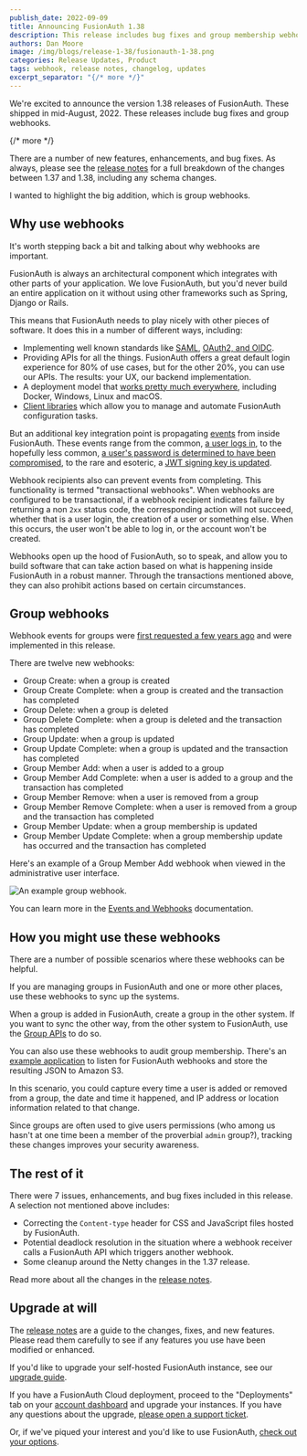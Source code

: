 ```yaml
---
publish_date: 2022-09-09 
title: Announcing FusionAuth 1.38
description: This release includes bug fixes and group membership webhooks
authors: Dan Moore
image: /img/blogs/release-1-38/fusionauth-1-38.png
categories: Release Updates, Product
tags: webhook, release notes, changelog, updates
excerpt_separator: "{/* more */}"
---
```


We're excited to announce the version 1.38 releases of FusionAuth. These shipped in mid-August, 2022. These releases include bug fixes and group webhooks.

{/* more */}

There are a number of new features, enhancements, and bug fixes. As always, please see the [release notes](/docs/release-notes/archive#version-1-38-1) for a full breakdown of the changes between 1.37 and 1.38, including any schema changes. 

I wanted to highlight the big addition, which is group webhooks.

## Why use webhooks

It's worth stepping back a bit and talking about why webhooks are important.

FusionAuth is always an architectural component which integrates with other parts of your application. We love FusionAuth, but you'd never build an entire application on it without using other frameworks such as Spring, Django or Rails.

This means that FusionAuth needs to play nicely with other pieces of software. It does this in a number of different ways, including:

* Implementing well known standards like [SAML](/docs/lifecycle/authenticate-users/saml/), [OAuth2, and OIDC](/docs/lifecycle/authenticate-users/oauth/).
* Providing APIs for all the things. FusionAuth offers a great default login experience for 80% of use cases, but for the other 20%, you can use our APIs. The results: your UX, our backend implementation.
* A deployment model that [works pretty much everywhere](/docs/get-started/download-and-install), including Docker, Windows, Linux and macOS.
* [Client libraries](/docs/sdks/) which allow you to manage and automate FusionAuth configuration tasks.

But an additional key integration point is propagating [events](/docs/extend/events-and-webhooks/) from inside FusionAuth. These events range from the common, [a user logs in](/docs/extend/events-and-webhooks/events/user-login-success), to the hopefully less common, [a user's password is determined to have been compromised](/docs/extend/events-and-webhooks/events/user-password-breach), to the rare and esoteric, a [JWT signing key is updated](/docs/extend/events-and-webhooks/events/jwt-public-key-update).

Webhook recipients also can prevent events from completing. This functionality is termed "transactional webhooks". When webhooks are configured to be transactional, if a webhook recipient indicates failure by returning a non `2xx` status code, the corresponding action will not succeed, whether that is a user login, the creation of a user or something else. When this occurs, the user won't be able to log in, or the account won't be created.

Webhooks open up the hood of FusionAuth, so to speak, and allow you to build software that can take action based on what is happening inside FusionAuth in a robust manner. Through the transactions mentioned above, they can also prohibit actions based on certain circumstances.

## Group webhooks

Webhook events for groups were [first requested a few years ago](https://github.com/FusionAuth/fusionauth-issues/issues/633) and were implemented in this release.

There are twelve new webhooks:

* Group Create: when a group is created
* Group Create Complete: when a group is created and the transaction has completed
* Group Delete: when a group is deleted
* Group Delete Complete: when a group is deleted and the transaction has completed
* Group Update: when a group is updated
* Group Update Complete: when a group is updated and the transaction has completed
* Group Member Add: when a user is added to a group
* Group Member Add Complete: when a user is added to a group and the transaction has completed
* Group Member Remove: when a user is removed from a group
* Group Member Remove Complete: when a user is removed from a group and the transaction has completed
* Group Member Update: when a group membership is updated
* Group Member Update Complete: when a group membership update has occurred and the transaction has completed

Here's an example of a Group Member Add webhook when viewed in the administrative user interface.

![An example group webhook.](/img/blogs/release-1-38/webhook-example.png)

You can learn more in the [Events and Webhooks](/docs/extend/events-and-webhooks/events/) documentation.

## How you might use these webhooks

There are a number of possible scenarios where these webhooks can be helpful.

If you are managing groups in FusionAuth and one or more other places, use these webhooks to sync up the systems.

When a group is added in FusionAuth, create a group in the other system. If you want to sync the other way, from the other system to FusionAuth, use the [Group APIs](/docs/apis/groups) to do so.

You can also use these webhooks to audit group membership. There's an [example application](https://github.com/FusionAuth/fusionauth-example-lambda-webhook) to listen for FusionAuth webhooks and store the resulting JSON to Amazon S3. 

In this scenario, you could capture every time a user is added or removed from a group, the date and time it happened, and IP address or location information related to that change.

Since groups are often used to give users permissions (who among us hasn't at one time been a member of the proverbial `admin` group?), tracking these changes improves your security awareness.

## The rest of it

There were 7 issues, enhancements, and bug fixes included in this release. A selection not mentioned above includes:

* Correcting the `Content-type` header for CSS and JavaScript files hosted by FusionAuth.
* Potential deadlock resolution in the situation where a webhook receiver calls a FusionAuth API which triggers another webhook.
* Some cleanup around the Netty changes in the 1.37 release.

Read more about all the changes in the [release notes](/docs/release-notes/archive#version-1-38-1).

## Upgrade at will

The [release notes](/docs/release-notes/archive#version-1-38-1) are a guide to the changes, fixes, and new features. Please read them carefully to see if any features you use have been modified or enhanced.

If you'd like to upgrade your self-hosted FusionAuth instance, see our [upgrade guide](/docs/operate/deploy/upgrade). 

If you have a FusionAuth Cloud deployment, proceed to the "Deployments" tab on your [account dashboard](https://account.fusionauth.io/account/deployment/) and upgrade your instances. If you have any questions about the upgrade, [please open a support ticket](https://account.fusionauth.io/account/support/).

Or, if we've piqued your interest and you'd like to use FusionAuth, [check out your options](/pricing).
